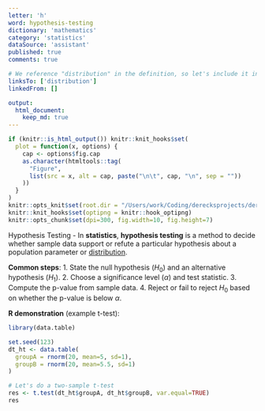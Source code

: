 ```yaml
---
letter: 'h'
word: hypothesis-testing
dictionary: 'mathematics'
category: 'statistics'
dataSource: 'assistant'
published: true
comments: true

# We reference "distribution" in the definition, so let's include it in linksTo.
linksTo: ['distribution']
linkedFrom: []

output:
  html_document:
    keep_md: true
---
```


```r
if (knitr::is_html_output()) knitr::knit_hooks$set(
  plot = function(x, options) {
    cap <- options$fig.cap
    as.character(htmltools::tag(
      "Figure", 
      list(src = x, alt = cap, paste("\n\t", cap, "\n", sep = ""))
    ))
  }
)
knitr::opts_knit$set(root.dir = "/Users/work/Coding/derecksprojects/derecksnotes.com-playground/derecksnotes.com/client/src/app/dictionaries/mathematics/definitions")
knitr::knit_hooks$set(optipng = knitr::hook_optipng)
knitr::opts_chunk$set(dpi=300, fig.width=10, fig.height=7)
```

<a id="hypothesis-testing">Hypothesis Testing</a> - In **statistics**, **hypothesis testing** is a method to decide whether sample data support or refute a particular hypothesis about a population parameter or [distribution](#distribution).

**Common steps**:
1. State the null hypothesis ($H_0$) and an alternative hypothesis ($H_1$).
2. Choose a significance level ($\alpha$) and test statistic.
3. Compute the p-value from sample data.
4. Reject or fail to reject $H_0$ based on whether the p-value is below $\alpha$.

**R demonstration** (example t-test):

```r
library(data.table)

set.seed(123)
dt_ht <- data.table(
  groupA = rnorm(20, mean=5, sd=1),
  groupB = rnorm(20, mean=5.5, sd=1)
)

# Let's do a two-sample t-test
res <- t.test(dt_ht$groupA, dt_ht$groupB, var.equal=TRUE)
res
```
